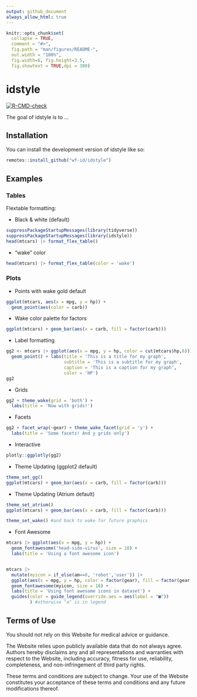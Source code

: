 ```yaml
---
output: github_document
always_allow_html: true
---
```


<!-- README.md is generated from README.Rmd. Please edit that file -->

```r
knitr::opts_chunk$set(
  collapse = TRUE,
  comment = "#>",
  fig.path = "man/figures/README-",
  out.width = "100%",
  fig.width=6, fig.height=3.5,
  fig.showtext = TRUE,dpi = 300)
```

# idstyle

<!-- badges: start -->
[![R-CMD-check](https://github.com/wf-id/idstyle/workflows/R-CMD-check/badge.svg)](https://github.com/wf-id/idstyle/actions)
<!-- badges: end -->

The goal of idstyle is to ...

## Installation

You can install the development version of idstyle like so:

``` r
remotes::install_github("wf-id/idstyle")
```

## Examples

### Tables

Flextable formatting:

 - Black & white (default)

```r
suppressPackageStartupMessages(library(tidyverse))
suppressPackageStartupMessages(library(idstyle))
head(mtcars) |> format_flex_table() 
```

 - "wake" color
 
```r
head(mtcars) |> format_flex_table(color = 'wake') 
```

### Plots


 - Points with wake gold default
 
```r
ggplot(mtcars, aes(x = mpg, y = hp)) +
  geom_point(aes(color = carb))
```

 - Wake color palette for factors

```r
ggplot(mtcars) + geom_bar(aes(x = carb, fill = factor(carb)))
```

 - Label formatting
 
```r
gg2 <- mtcars |> ggplot(aes(x = mpg, y = hp, color = cut(mtcars$hp,6))) + #discrete scale
  geom_point() + labs(title = 'This is a title for my graph',
                      subtitle = 'This is a subtitle for my graph',
                      caption = 'This is a caption for my graph',
                      color = 'HP')
gg2
```

 - Grids
 
```r
gg2 + theme_wake(grid = 'both') +
  labs(title = 'Now with grids!')
```

 - Facets

```r
gg2 + facet_wrap(~gear) + theme_wake_facet(grid = 'y') +
  labs(title = 'Some facets! And y grids only')

```

 - Interactive

```r

plotly::ggplotly(gg2)

```



 - Theme Updating (ggplot2 default)


```r

theme_set_gg()
ggplot(mtcars) + geom_bar(aes(x = carb, fill = factor(carb)))

```

 - Theme Updating (Atrium default)

```r

theme_set_atrium()
ggplot(mtcars) + geom_bar(aes(x = carb, fill = factor(carb)))

theme_set_wake() #and back to wake for future graphics

```
 
 - Font Awesome
 
```r

mtcars |> ggplot(aes(x = mpg, y = hp)) +
  geom_fontawesome('head-side-virus', size = 10) +
  labs(title = 'Using a font awesome icon')


mtcars |> 
  mutate(myicon = if_else(am==0, 'robot','user')) |>
  ggplot(aes(x = mpg, y = hp, color = factor(gear), fill = factor(gear))) +
  geom_fontawesome(myicon, size = 10) +
  labs(title = 'Using font awesome icons in dataset') +
  guides(color = guide_legend(override.aes = aes(label = "■"))
         ) #otherwise "a" is in legend

```


## Terms of Use

You should not rely on this Website for medical advice or guidance.

The Website relies upon publicly available data that do not always agree. Authors hereby disclaims any and all representations and warranties with respect to the Website, including accuracy, fitness for use, reliability, completeness, and non-infringement of third party rights.

These terms and conditions are subject to change. Your use of the Website constitutes your acceptance of these terms and conditions and any future modifications thereof.
